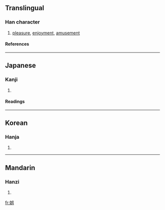 {{see|娛}}

==Translingual==
===Han character===
{{Han char|rn=38|rad=女|as=07|sn=10|four=|canj=女口女金 (VRVC)|ids=⿰[[女]][[呉]]}}
# [[pleasure]], [[enjoyment]], [[amusement]]
====References====
{{Han ref|kx=0263.251|dkj=06307|hdz=21051.081|uh=5A2F|ud=23087}}
----

==Japanese==
===Kanji===
{{ja-kanji|grade=c|rs=女07}}
# {{defn|Japanese}} 
====Readings====
{{ja-readings|on=[[ご]] (go), [[く]] (ku)|kun=[[たのしむ]] (tanoshimu)}}
----
==Korean==
===Hanja===
{{ko-hanja|hangeul=오|rv=o|mr=o}}
# {{defn|Korean}}
----
==Mandarin==
===Hanzi===
{{cmn-hanzi|pin=[[yú]] ([[yu2]])|wg=yü<sup>2</sup>}}
# {{defn|Mandarin}}

[[fr:娯]]